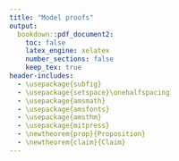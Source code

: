 ```yaml
---
title: "Model proofs"
output: 
  bookdown::pdf_document2:
    toc: false
    latex_engine: xelatex
    number_sections: false
    keep_tex: true
header-includes:
  - \usepackage{subfig}
  - \usepackage{setspace}\onehalfspacing
  - \usepackage{amsmath}
  - \usepackage{amsfonts}
  - \usepackage{amsthm}
  - \usepackage{mitpress}
  - \newtheorem{prop}{Proposition}
  - \newtheorem{claim}{Claim}
---
```


\begin{proof}[Proof of Proposition \ref{prop-couples-SGAM}]

By a change of variable, rewrite:

\[
\left( 
\begin{array}{c}
x_{1} \\ 
x_{2}%
\end{array}%
\right) \rightarrow \left( 
\begin{array}{c}
x_{1} \\ 
u%
\end{array}%
\right) \text{ where }u=\frac{ax_{1}+\left( 1-a\right) x_{2}}{\sqrt{%
a^{2}s^{2}+\left( 1-a\right) ^{2}S^{2}+2a\left( 1-a\right) \sigma }}=
\frac{ax_{1}+\left( 1-a\right) x_{2}}{\sigma_I}
\]
is the attractiveness rescaled to $\mathcal{N}(0, 1)$. Thus,
\[
\left( 
\begin{array}{c}
x_{1} \\ 
u
\end{array}
\right) = \left( 
\begin{array}{cc}
1 & 0 \\ 
a/\sigma_I & (1-a)/\sigma_I%
\end{array}%
\right) \left( 
\begin{array}{c}
x_{1} \\ 
x_{2}%
\end{array}%
\right). 
\]


Note that the means are still zero, but the covariance of $(x_1,u)$ is:

\begin{eqnarray*}
\mathbb{C}\left( 
\begin{array}{c}
x_{1} \\ 
u
\end{array}
\right) &=&\left( 
\begin{array}{cc}
1 & 0 \\ 
a/\sigma_I & \left( 1-a\right)/\sigma_I%
\end{array}%
\right) \left( 
\begin{array}{cc}
s^{2} & \sigma \\ 
\sigma & S^{2}%
\end{array}%
\right) \left( 
\begin{array}{cc}
1 & a/\sigma_I \\ 
0 & \left( 1-a\right)/\sigma_I%
\end{array}%
\right) \\
&=&\left( 
\begin{array}{cc}
s^{2} &  A \\ 
A & 1 
\end{array}%
\right) \allowbreak 
\end{eqnarray*}
where
\[
A=\frac{
as^{2}+\left( 1-a\right) \sigma 
}{
\sqrt{
a^{2}s^{2} + (1-a)^2S^{2}
+ 2a\left(1-a\right)\sigma 
}} = 
\frac{as^{2}+\left( 1-a\right) \sigma }{\sigma_I}.
\]

Under SGAM, individual $\left( 
\begin{array}{c}
x_{1} \\ 
u
\end{array} 
\right)$ is matched with $\left( 
\begin{array}{c}
y_{1} \\ 
v%
\end{array}%
\right)$ such that $u = v = t$.

The distribution of $t$ is 
$\mathcal{N}\left( 0,1\right)$. Therefore the vector $\left( 
\begin{array}{c}
x_{1} \\ 
y_{1} \\ 
t%
\end{array}%
\right)$ is normally distributed, with mean 0, and covariance
\[
\Sigma =\left( 
\begin{array}{ccc}
s^{2} & A^{2} & A \\ 
A^{2} & s^{2} & A \\ 
A & A & 1
\end{array}%
\right) \allowbreak 
\]

Finally, we are interested in 
\[
\left( 
\begin{array}{c}
x_{1} \\ 
x_{2} \\ 
y_{1} \\ 
y_{2}%
\end{array}%
\right) =\left( 
\begin{array}{ccc}
1 & 0 & 0 \\ 
-\frac{a}{1-a} & 0 & \frac{\sigma_I}{1-a} \\ 
0 & 1 & 0 \\ 
0 & -\frac{a}{1-a} & \frac{\sigma_I}{1-a}%
\end{array}%
\right) \left( 
\begin{array}{c}
x_{1} \\ 
y_{1} \\ 
t%
\end{array}%
\right) 
\]%
therefore again the means are 0 and 
\begin{eqnarray*}
\mathbb{C}\left( 
\begin{array}{c}
x_{1} \\ 
x_{2} \\ 
y_{1} \\ 
y_{2}%
\end{array}%
\right) &=&\left( 
\begin{array}{ccc}
1 & 0 & 0 \\ 
-\frac{a}{1-a} & 0 & \frac{\sigma_I}{1-a} \\ 
0 & 1 & 0 \\ 
0 & -\frac{a}{1-a} & \frac{\sigma_I}{1-a}%
\end{array}%
\right) \Sigma \left( 
\begin{array}{ccc}
1 & 0 & 0 \\ 
-\frac{a}{1-a} & 0 & \frac{\sigma_I}{1-a} \\ 
0 & 1 & 0 \\ 
0 & -\frac{a}{1-a} & \frac{\sigma_I}{1-a}%
\end{array}%
\right) ^{T} \\
&=&\allowbreak \left( 
\begin{array}{cccc}
s^{2} & \sigma & A^{2} & AC \\ 
\sigma & S^{2} & AC & C^{2} \\ 
A^{2} & AC & s^{2} & \sigma \\ 
AC & C^{2} & \sigma & S^{2}%
\end{array}%
\right) \allowbreak
\end{eqnarray*}%
where:%
\begin{eqnarray*}
A &=&\frac{as^{2}+\left( 1-a\right) \sigma }{\sigma_I}\text{ \ and} \\
C &=&\frac{a\sigma +\left( 1-a\right) S^{2}}{\sigma_I}.
\end{eqnarray*}

\end{proof}


\begin{lemma}\label{C2}
 $C^2 \le S^2$, with strict inequality if $a > 0$ and $\sigma < 1$.

\end{lemma}
\begin{proof}
Write
\begin{align*}
C^{2}	&= \frac{
            a^{2}\sigma^{2}+(1-a)^{2}S^{4}+2a(1-a)\sigma S^{2}
         }{
           a^{2}s^{2}+(1-a)^{2}S^{2}+2a(1-a)\sigma
         } \\
	&\le \frac{
	    a^{2}s^{2}S^{2}+(1-a)^{2}S^{4}+2a(1-a)\sigma S^{2}
	  }{
	    a^{2}s^{2}+(1-a)^{2}S^{2}+2a(1-a)\sigma
	  }
	  \textrm{, since }\sigma/sS = Corr(x_1,x_2) \le 1 \\
	&= S^{2}
\end{align*}
and observe that the inequality is strict if $a > 0$ and $\sigma < sS$.
\end{proof}


\begin{proof}[Proof of Claim \ref{claim-E-children-RM}]

Under random matching, the joint distribution of $\left( \frac{\tau }{2}\left(
x_{1}+y_{1}\right) +\varepsilon ,x_{2},y_{2}\right) $ is normal with mean 
$( 0,0,0)$ and covariance
\[
\mathbb{C}=\left( 
\begin{array}{lcr}
\frac{\tau ^{2}}{2}\left( s^{2}+\sigma \right) +1 & \frac{\tau }{2}\sigma  & 
\frac{\tau }{2}\sigma  \\ 
\frac{\tau }{2}\sigma  & S^{2} & 0 \\ 
\frac{\tau }{2}\sigma  & 0 & S^{2}%
\end{array}%
\right) 
\]%
Using the matrix formula for the conditional mean of normal variables,
\begin{eqnarray*}
\mathbb{E}\left[ \frac{\tau }{2}\left( x_{1}+y_{1}\right) +\varepsilon \mid
x_{2}=v,y_{2}=w\right]  &=&\left( 
\begin{array}{rr}
\frac{\tau }{2}\sigma  & \frac{\tau }{2}\sigma 
\end{array}%
\right) \left( 
\begin{array}{rr}
S^{2} & 0 \\ 
0 & S^{2}%
\end{array}%
\right) ^{-1}\left( 
\begin{array}{r}
v \\ 
w%
\end{array}%
\right)  \\
&=&\frac{\sigma \tau }{2S^{2}}\left( v+w\right) 
\end{eqnarray*}

In particular, if $\sigma =0$, this expectation is equal to 0.
\end{proof}


\begin{proof}[Proof of Claim \ref{claim-E-children-SGAM}]

From \eqref{cov-children-SGAM}, the joint distribution of $\left( \frac{\tau }{2}\left(
x_{1}+y_{1}\right) +\varepsilon ,x_{2},y_{2}\right) $ is normal with mean $%
\left( 0,0,0\right) $ and covariance$\allowbreak $%
\[
\Sigma =\left( 
\begin{array}{rrr}
\frac{1}{2}\tau ^{2}\left( A^{2}+s^{2}\right) +1 & \frac{\tau }{2}\left(
\sigma +AC\right)  & \frac{\tau }{2}\left( \sigma +AC\right)  \\ 
\frac{\tau }{2}\left( \sigma +AC\right)  & S^{2} & C^{2} \\ 
\frac{\tau }{2}\left( \sigma +AC\right)  & C^{2} & S^{2}%
\end{array}%
\right) 
\]%
Therefore
\begin{eqnarray}
\mathbb{E}\left[ \frac{\tau }{2}\left( x_{1}+y_{1}\right) +\varepsilon \mid
x_{2}=v,y_{2}=w\right]  &=&\left( 
\begin{array}{rr}
\frac{\tau }{2}\left( \sigma +AC\right)  & \frac{\tau }{2}\left( \sigma
+AC\right) 
\end{array}%
\right) \left( 
\begin{array}{rr}
S^{2} & C^{2} \\ 
C^{2} & S^{2}%
\end{array}%
\right) ^{-1}\left( 
\begin{array}{r}
v \\ 
w%
\end{array}%
\right)   \nonumber \\
&=&\frac{1}{2}\tau \frac{\sigma +AC}{C^{2}+S^{2}}\left( v+w\right) 
\label{P1}
\end{eqnarray}%
In particular, if $\sigma =0$, we have%
\begin{eqnarray*}
A &=&\frac{as^{2}}{\sqrt{a^{2}s^{2}+\left( 1-a\right) ^{2}S^{2}}}\textrm{ \ and%
} \\
C &=&\frac{\left( 1-a\right) S^{2}}{\sqrt{a^{2}s^{2}+\left( 1-a\right)
^{2}S^{2}}},
\end{eqnarray*}%
and (\ref{P1}) becomes 
\begin{eqnarray*}
\mathbb{E}\left[ \frac{\tau }{2}\left( x_{1}+y_{1}\right) +\varepsilon \mid
x_{2}=v,y_{2}=w\right]  &=&\frac{1}{2}\tau \frac{a\left( 1-a\right) s^{2}}{%
a^{2}s^{2}+2\left( 1-a\right) ^{2}S^{2}}\left( v+w\right)  \\
&=&\frac{1}{2}\tau \frac{a\left( 1-a\right) \lambda }{a^{2}\lambda +2\left(
1-a\right) ^{2}}\left( v+w\right) 
\end{eqnarray*}
where $\lambda =s^{2}/S^{2}$ is the ratio of genetic variance to wealth variance.
The coefficient $\frac{a\left( 1-a\right) \lambda }{a^{2}\lambda +2\left(
1-a\right) ^{2}}$ is increasing, then decreasing in $a$ and is 0 for $a =  0$ or $a = 1$.
\end{proof}



\begin{proof}[Proof of Claim \ref{claim-corr-children-RM}]

Under random matching, the covariance matrix for children's characteristics is:%
\begin{eqnarray*}
\mathbb{C} &=&\left( 
\begin{array}{cc}
1 & 0 \\ 
0 & 1%
\end{array}%
\right) +\left( 
\begin{array}{cccc}
\frac{\tau }{2} & 0 & \frac{\tau }{2} & 0 \\ 
0 & \frac{\theta }{2} & 0 & \frac{\theta }{2}%
\end{array}%
\right) \allowbreak \left( 
\begin{array}{cccc}
s^{2} & \sigma & 0 & 0 \\ 
\sigma & S^{2} & 0 & 0 \\ 
0 & 0 & s^{2} & \sigma \\ 
0 & 0 & \sigma & S^{2}%
\end{array}%
\right) \allowbreak \left( 
\begin{array}{cc}
\frac{1}{2}\tau & 0 \\ 
0 & \frac{1}{2}\theta \\ 
\frac{1}{2}\tau & 0 \\ 
0 & \frac{1}{2}\theta%
\end{array}%
\right) \\
&=&\left( 
\begin{array}{cc}
\frac{1}{2}s^{2}\tau ^{2}+1 & \frac{1}{2}\theta \sigma \tau \\ 
\frac{1}{2}\theta \sigma \tau & \frac{1}{2}S^{2}\theta ^{2}+1%
\end{array}%
\right)
\end{eqnarray*}%
so that the correlation between characteristics for children is: 
\[
Corr\left( x_{1}^{\prime },x_{2}^{\prime }\right) =\frac{\frac{1}{2}\theta
\sigma \tau }{\sqrt{\frac{1}{2}\tau ^{2}s^{2}+1}\sqrt{\frac{1}{2}\theta
^{2}S^{2}+1}} 
\]

Note that $\sigma =0$ gives a zero correlation for children as well. 
Also, because $\theta < 1$ and $\tau < 1$, the correlation is less than the 
parents' correlation of $\sigma/sS$.

\end{proof}


\begin{proof}[Proof of Claim \ref{claim-corr-children-SGAM}]

Again applying \eqref{cov-children-SGAM}, under SGAM, the correlation between 
children's traits is:
\[
Corr\left( x_{1}^{\prime },x_{2}^{\prime }\right) =\frac{\frac{1}{2}\theta
\tau \left( \sigma +AC\right) }{\sqrt{\frac{1}{2}\tau ^{2}\left(
A^{2}+s^{2}\right) +1}\sqrt{\frac{1}{2}\theta ^{2}\left( C^{2}+S^{2}\right)
+1}} 
\]
This is positive if $\sigma = 0$ so long as $AC > 0$ i.e. $0 < a < 1$. To show
it is increasing in $\theta$, strip out constant terms and take the derivative of
\[
\frac{\theta}{\sqrt{\frac{1}{2}\theta^2(C^2+S^2) + 1}}
\]
The derivative is signed by
\begin{align*}
& \left(\frac{1}{2}\theta^2(C^2+S^2) + 1\right)^{0.5} -
\frac{1}{2}\theta^2(C^2+S^2)\left(\frac{1}{2}\theta^2(C^2+S^2) + 1\right)^{-0.5} \\
>& \left(\frac{1}{2}\theta^2(C^2+S^2) + 1\right)^{0.5} - 
\left(\frac{1}{2}\theta^2(C^2+S^2)  + 1\right)\left(\frac{1}{2}\theta^2(C^2+S^2) + 1\right)^{-0.5} \\
=&\ 0.
\end{align*}
\end{proof}


\begin{proof}[Proof of Proposition \ref{prop-asymptotics-RM}]

The fixed point condition on the covariance matrix is
\[
\left( 
\begin{array}{cc}
s^{2} & \sigma  \\ 
\sigma  & S^{2}%
\end{array}%
\right) =\left( 
\begin{array}{cc}
\frac{1}{2}s^{2}\tau ^{2}+1 & \frac{1}{2}\theta \sigma \tau  \\ 
\frac{1}{2}\theta \sigma \tau  & \frac{1}{2}S^{2}\theta ^{2}+1%
\end{array}%
\right) 
\]
which gives
\[
s^{2}=\frac{2}{2-\tau ^{2}},S^{2}=\frac{2}{2-\theta ^{2}},\sigma =0.
\]

The asymptotic conditional expectation of children's genetics given parental SES is:

\[
\mathbb{E}\left[ \frac{\tau }{2}\left( x_{1}+y_{1}\right) +\varepsilon \mid
x_{2}=v,y_{2}=w\right] =0
\]%

since the traits $x_1,x_2,y_1,y_2$ are uncorrelated.

\end{proof}


\begin{proof}[Proof of Proposition \ref{prop-asymptotics-SGAM}]
Start by characterizing the invariant distribution. This must satisfy:%
\[
\left( 
\begin{array}{cc}
s^{2} & \sigma \\ 
\sigma & S^{2}%
\end{array}%
\right) =\left( 
\begin{array}{cc}
\frac{1}{2}\tau ^{2}\left( A^{2}+s^{2}\right) +1 & \frac{1}{2}%
\theta \tau \left( \sigma+AC\right)  \\ 
\frac{1}{2}\theta \tau \left( \sigma+AC\right)  & \frac{1}{%
2}\theta ^{2}\left( C^{2}+S^{2}\right) +1%
\end{array}%
\right) \allowbreak 
\]%
where%
\begin{eqnarray*}
A &=&\frac{as^{2}+\left( 1-a\right) \sigma}{\sqrt{a^{2}%
s^{2}+\left( 1-a\right) ^{2}S^{2}+2a\left( 1-a\right) \sigma%
}}\textrm{ \ and} \\
C &=&\frac{a\sigma+\left( 1-a\right) S^{2}}{\sqrt{a^{2}%
s^{2}+\left( 1-a\right) ^{2}S^{2}+2a\left( 1-a\right) \sigma%
}},
\end{eqnarray*}%

Note that if the distribution converges, $s^{2}$ and $S^{2}$
must be above 1. Also, for $A$ and $C$ to have a real-valued
solution, it must be that $a^{2}s^{2}+(1-a)^{2}S^{2}+2a(1-a)\sigma>0$;
using this,

\[
AC=\frac{a^{2}s^{2}\sigma+(1-a)^{2}S^{2}\sigma+a(1-a)(\sigma^{2}+S^{2}s^{2})}{a^{2}s^{2}+(1-a)^{2}S^{2}+2a(1-a)\sigma}>\sigma\textrm{, by }\sigma^{2}<S^{2}s^{2}.
\]

Since $AC>\sigma$, $\frac{\theta\tau}{2}(\sigma+AC)>\theta\tau\sigma$.
If $\sigma<0$ then $\sigma=\frac{\theta\tau}{2}(\sigma+AC)>\theta\tau\sigma>\sigma$,
a contradiction. Thus $\sigma\ge0$. Also if $\sigma=0$
then 
\[
\sigma=\frac{\theta\tau}{2}\left(\frac{a(1-a)(S^{2}s^{2})}{a^{2}s^{2}+(1-a)^{2}S^{2}}\right)
\]
which implies $a=0$ or $a=1$. This proves that $\sigma$ is
non-negative, and positive if $a\in(0,1)$, so long as the distribution
converges.

From the invariant distribution, first:

\[
\sigma\left(1-\frac{1}{2}\theta\tau\right)=\frac{\theta\tau}{2}\frac{\left(as^{2}+\left(1-a\right)\sigma\right)\left(a\sigma+\left(1-a\right)S^{2}\right)}{a^{2}s^{2}+\left(1-a\right)^{2}S^{2}+2a\left(1-a\right)\sigma}
\]
or
\[
\mu\left(1-\frac{1}{2}\theta\tau\right)=\frac{\theta\tau}{2}\frac{\left(a\lambda+\left(1-a\right)\mu\right)\left(a\mu+\left(1-a\right)\right)}{a^{2}\lambda+\left(1-a\right)^{2}+2a\left(1-a\right)\mu}
\]
where
\[
\lambda=s^{2}/S^{2}\text{ and }\mu=\sigma/S^{2}.
\]
Solving for $\lambda$ gives
\begin{equation}
\lambda=\frac{1-a}{a}\mu\frac{\left(-2a+4a\mu-2\theta\tau+2a\theta\tau-3a\theta\tau\mu+2\right)\allowbreak}{\left(1-a\right)\theta\tau-2a\mu\left(1-\theta\tau\right)}\label{L}
\end{equation}

Then
\begin{align*}
s^{2}\left(1-\frac{1}{2}\tau^{2}\right) & =\frac{1}{2}A^{2}\tau^{2}+1\\
S^{2}\left(1-\frac{1}{2}\theta^{2}\right) & =\frac{1}{2}C^{2}\theta^{2}+1
\end{align*}
give
\begin{align*}
s^{2}\left(1-\frac{1}{2}\tau^{2}\right)-\frac{1}{2}A^{2}\tau^{2} & =S^{2}\left(1-\frac{1}{2}\theta^{2}\right)-\frac{1}{2}C^{2}\theta^{2}\text{, therefore}\\
\lambda\left(1-\frac{1}{2}\tau^{2}\right)-\frac{1}{2}\frac{A^{2}}{S^{2}}\tau^{2} & =\left(1-\frac{1}{2}\theta^{2}\right)-\frac{1}{2}\frac{C^{2}}{S^{2}}\theta^{2}
\end{align*}

Here
\begin{align*}
\frac{A^{2}}{S^{2}} & =\frac{\left(a\lambda+\left(1-a\right)\mu\right)^{2}}{D}\text{ \ and}\\
\frac{C^{2}}{S^{2}} & =\frac{\left(a\mu+\left(1-a\right)\right)^{2}}{D},\\
D & =a^{2}\lambda+\left(1-a\right)^{2}+2a\left(1-a\right)\mu
\end{align*}
which give a quadratic equation in $\mu$:
\[
\lambda\left(1-\frac{1}{2}\tau^{2}\right)D-\frac{1}{2}\left(a\lambda+\left(1-a\right)\mu\right)^{2}\tau^{2}-\left(1-\frac{1}{2}\theta^{2}\right)D+\frac{1}{2}\left(a\mu+\left(1-a\right)\right)^{2}\theta^{2}=0
\]
Plugging in $\lambda$ given by (\ref{L}), this can be rewritten
to
\[
F\left(\mu\right)=\frac{\left(1-a+a\mu\right)^{2}}{a}\frac{N\left(\mu\right)}{D\left(\mu\right)}=0
\]
where
\[
N\left(\mu\right)=X\mu^{2}+Y\mu+Z,\textrm{ with }X,Y,Z\textrm{ polynomials in }a,\theta,\tau
\]
and
\[
D\left(\mu\right)=\left(\theta\tau\left(1-a\right)-2a\mu\left(1-\theta\tau\right)\right)^{2}
\]

One can check that the discriminant is always positive. Therefore
this has two solutions (not shown), of which only one is acceptable
(it goes to the exact solution when the coefficient of $\mu^{2}$
goes to 0). Writing 
\[
\mu=\phi_{1}(a,\theta,\tau)
\]
 for this solution:
\[
\lambda=\psi\left(a,\theta,\tau\right)=\frac{1-a}{a}\phi_{1}\left(a,\theta,\tau\right)\allowbreak\frac{\left(-2a+4a\phi_{1}\left(a,\theta,\tau\right)-2\theta\tau+2a\theta\tau-3a\theta\tau\phi_{1}\left(a,\theta,\tau\right)+2\right)}{\left(1-a\right)\theta\tau-2a\phi_{1}\left(a,\theta,\tau\right)\left(1-\theta\tau\right)}.
\]

Finally
\begin{align*}
S^{2} & =\frac{1}{1-\frac{1}{2}\theta^{2}-\frac{1}{2}\frac{C^{2}}{S^{2}}\theta^{2}}\text{ where}\\
\frac{C^{2}}{S^{2}} & =\frac{\left(a\phi_{1}\left(a,\theta,\tau\right)+\left(1-a\right)\right)^{2}}{a^{2}\psi\left(a,\theta,\tau\right)+\left(1-a\right)^{2}+2a\left(1-a\right)\phi_{1}\left(a,\theta,\tau\right)}
\end{align*}
and
\begin{align*}
s^{2} & =\lambda S^{2}=\frac{\psi\left(a,\theta,\tau\right)}{1-\frac{1}{2}\theta^{2}-\frac{1}{2}\frac{C^{2}}{S^{2}}\theta^{2}};\\
\sigma & =\mu S^{2}=\frac{\phi_{1}\left(a,\theta,\tau\right)}{1-\frac{1}{2}\theta^{2}-\frac{1}{2}\frac{C^{2}}{S^{2}}\theta^{2}}.
\end{align*}

Conditional expectations of children's genetics given parents' wealth under SGAM
are calculated using the same formula as before, plugging in moments of the 
asymptotic distribution:

\[
\mathbb{E}\left[ \frac{\tau }{2}\left( x_{1}+y_{1}\right) +\varepsilon \mid
x_{2}=v,y_{2}=w\right]  = \frac{1}{2}\tau \frac{\sigma+AC%
}{C^{2}+S^{2}}\left( v+w\right)  
\]

\end{proof}


\begin{proof}[Proof of Claim \ref{claim-men-women-different}]

Since men and women have different distributions of attractiveness,
we have to match them by quantiles of their respective distributions. 
Men's and women's attractiveness are distributed
\begin{align*}
N(0,\sigma_{I}^{2})\textrm{ where }\sigma_{I} & =\sqrt{a^{2}s^{2}+(1-a)^{2}S^{2}+2a(1-a)\sigma};\\
N(0,\sigma_{J}^{2})\textrm{ where }\sigma_{J} & =\sqrt{b^{2}s^{2}+(1-b)^{2}S^{2}+2b(1-b)\sigma}.
\end{align*}
Thus, men with normalized attractiveness $i(x)/\sigma_{I}$ match
women with normalized attractiveness $j(y)/\sigma_{J}$.

Change variables so that 
\begin{align*}
\left(\begin{array}{c}
x_{1}\\
x_{2}
\end{array}\right) & \rightarrow\left(\begin{array}{c}
x_{1}\\
u
\end{array}\right)\textrm{ where }u=\frac{ax_{1}+(1-a)x_{2}}{\sigma_{I}};\\
\left(\begin{array}{c}
y_{1}\\
y_{2}
\end{array}\right) & \rightarrow\left(\begin{array}{c}
y_{1}\\
v
\end{array}\right)\textrm{ where }v=\frac{by_{1}+(1-b)y_{2}}{\sigma_{J}}.
\end{align*}

Thus 
\begin{align*}
\left(\begin{array}{c}
x_{1}\\
u
\end{array}\right) & =\left(\begin{array}{cc}
1 & 0\\
a/\sigma_{I} & (1-a)/\sigma_{I}
\end{array}\right)\left(\begin{array}{c}
x_{1}\\
x_{2}
\end{array}\right);\\
\left(\begin{array}{c}
y_{1}\\
v
\end{array}\right) & =\left(\begin{array}{cc}
1 & 0\\
b/\sigma_{J} & (1-b)/\sigma_{J}
\end{array}\right)\left(\begin{array}{c}
y_{1}\\
y_{2}
\end{array}\right).
\end{align*}

and their respective covariance matrices are
\begin{align*}
\mathbb{C}\left(\begin{array}{c}
x_{1}\\
u
\end{array}\right) & =\left(\begin{array}{cc}
1 & 0\\
a/\sigma_{I} & (1-a)/\sigma_{I}
\end{array}\right)\left(\begin{array}{cc}
s^{2} & \sigma\\
\sigma & S^{2}
\end{array}\right)\left(\begin{array}{cc}
1 & a/\sigma_{I}\\
0 & (1-a)/\sigma_{I}
\end{array}\right)\\
 & =\left(\begin{array}{cc}
s^{2} & A \\
A & 1
\end{array}\right), \textrm{ where } A=\frac{as^{2}+(1-a)\sigma}{\sigma_{I}};
\end{align*}

similarly
\[
\mathbb{C}\left(\begin{array}{c}
y_{1}\\
v
\end{array}\right)=\left(\begin{array}{cc}
s^{2} & B \\
B & 1
\end{array}\right), \textrm{ where } B=\frac{bs^{2}+(1-b)\sigma}{\sigma_{J}}.
\]

Under SGAM, couples have characteristics $\left(\begin{array}{c}
x_{1}\\
t\\
y_{1}\\
t
\end{array}\right),$ where $\left(\begin{array}{c}
x_{1}\\
y_{1}\\
t
\end{array}\right)$ is trivariate normal with mean 0 and covariance matrix
\[
\Sigma=\left(\begin{array}{ccc}
s^{2} & AB & A\\
AB & s^{2} & B\\
A & B & 1
\end{array}\right)
% XXX do I need to expand Pierre's "just note" proof in Computations5short?
\]


Lastly, we calculate the covariance matrix of couples' original characteristics.
Since
\[
\left(\begin{array}{c}
x_{1}\\
x_{2}\\
y_{1}\\
y_{2}
\end{array}\right)=\left(\begin{array}{ccc}
1 & 0 & 0\\
\frac{-a}{1-a} & 0 & \frac{\sigma_{I}}{1-a}\\
0 & 1 & 0\\
0 & \frac{-b}{1-b} & \frac{\sigma_{J}}{1-b}
\end{array}\right)\left(\begin{array}{c}
x_{1}\\
y_{1}\\
t
\end{array}\right)
\]
we have that the mean is again 0 and the covariance matrix is 
\begin{align*}
\mathbb{C}\left(\begin{array}{c}
x_{1}\\
x_{2}\\
y_{1}\\
y_{2}
\end{array}\right) & =\left(\begin{array}{ccc}
1 & 0 & 0\\
\frac{-a}{1-a} & 0 & \frac{\sigma_{I}}{1-a}\\
0 & 1 & 0\\
0 & \frac{-b}{1-b} & \frac{\sigma_{J}}{1-b}
\end{array}\right)\Sigma\left(\begin{array}{cccc}
1 & \frac{-a}{1-a} & 0 & 0\\
0 & 0 & 1 & \frac{-b}{1-b}\\
0 & \frac{\sigma_{I}}{1-a} & 0 & \frac{\sigma_{J}}{1-b}
\end{array}\right)\\
 & =\left(\begin{array}{cccc}
s^{2} & \sigma & AB & AD\\
\sigma & S^{2} & BC & CD\\
AB & BC & s^{2} & \sigma\\
AD & CD & \sigma & S^{2}
\end{array}\right)
\end{align*}
where
\[
C=\frac{a\sigma+(1-a)S^{2}}{\sigma_{I}};D=\frac{b\sigma+(1-b)S^{2}}{\sigma_{J}}.
\]

From the above and \eqref{Chil} we can calculate the
covariance matrix of children's characteristics as
\begin{align*}
\mathbb{C}\left(\begin{array}{c}
x_{1}^{\prime}\\
x_{2}^{\prime}
\end{array}\right) & =\left(\begin{array}{cc}
1 & 0\\
0 & 1
\end{array}\right)+\left(\begin{array}{cccc}
\frac{\tau}{2} & 0 & \frac{\tau}{2} & 0\\
0 & \frac{\theta}{2} & 0 & \frac{\theta}{2}
\end{array}\right)\left(\begin{array}{cccc}
s^{2} & \sigma & AB & AD\\
\sigma & S^{2} & BC & CD\\
AB & BC & s^{2} & \sigma\\
AD & CD & \sigma & S^{2}
\end{array}\right)\left(\begin{array}{cc}
\frac{\tau}{2} & 0\\
0 & \frac{\theta}{2}\\
\frac{\tau}{2} & 0\\
0 & \frac{\theta}{2}
\end{array}\right)\\
 & =\left(\begin{array}{cc}
\frac{\tau^{2}}{2}(s^{2}+AB)+1 & \frac{\tau\theta}{4}(2\sigma+AD+BC)\\
\frac{\tau\theta}{4}(2\sigma+AD+BC) & \frac{\theta^{2}}{2}(S^{2}+CD)+1
\end{array}\right).
\end{align*}

Thus $x_{1}^{\prime}$ and $x_{2}^{\prime}$ will be positively correlated
if $2\sigma+AD+BC>0$. This is always positive if $\sigma>0$; if $\sigma=0$ 
it reduces to
\[
\frac{(a+b-2ab)s^{2}S^{2}}{\sigma_{I}\sigma_{J}}
\]
which is positive unless $a=b=0$ or $a=b=1$. The correlation is
\[
\frac{
\frac{\tau\theta}{4}(2\sigma+AD+BC)
}{
\sqrt{\frac{\tau^{2}}{2}(s^{2}+AB)+1}
\sqrt{\frac{\theta^{2}}{2}(S^{2}+CD)+1}
}
\]
and taking the derivative shows it is increasing in $\theta$, as in the proof 
for Claim \ref{claim-corr-children-SGAM}.
\end{proof}

\begin{proof}[Proof of Proposition \ref{prop-gamma}]
Write
\begin{align*}
x_{1}^{\prime}	&=\tau\frac{x_{1}+y_{1}}{2}+\varepsilon \\
x_{2}^{\prime}	&=\gamma x_{1}^{\prime}+\theta\frac{x_{2}+y_{2}}{2}+\eta \\
	              &=\gamma\tau \frac{x_{1}+y_{1}}{2} + \theta \frac{x_{2}+y_{2}}{2} 
	                + \eta + \gamma\varepsilon
\end{align*}

Since
\[
\left(\begin{array}{c}
\tau\frac{x_{1}+y_{1}}{2}\\
\gamma\tau\frac{x_{1}+y_{1}}{2}+\theta\frac{x_{2}+y_{2}}{2}
\end{array}\right)=\left(\begin{array}{cccc}
\frac{\tau}{2} & 0 & \frac{\tau}{2} & 0\\
\frac{\gamma\tau}{2} & \frac{\theta}{2} & \frac{\gamma\tau}{2} & \frac{\theta}{2}
\end{array}\right)\left(\begin{array}{c}
x_{1}\\
x_{2}\\
y_{1}\\
y_{2}
\end{array}\right)
\]
we can use \eqref{cov-couples-SGAM} to derive the covariance matrix for children:

\begin{align*}
\mathbb{C}	&= \left(\begin{array}{cc}
1 & \gamma\\
\gamma & \ 1+\gamma^{2}
\end{array}\right)+\left(\begin{array}{cccc}
\frac{\tau}{2} & 0 & \frac{\tau}{2} & 0\\
\frac{\gamma\tau}{2} & \frac{\theta}{2} & \frac{\gamma\tau}{2} & \frac{\theta}{2}
\end{array}\right)\left(\begin{array}{cccc}
s^{2} & \sigma & A^{2} & AC\\
\sigma & S^{2} & AC & C^{2}\\
A^{2} & AC & s^{2} & \sigma\\
AC & C^{2} & \sigma & S^{2}
\end{array}\right)\left(\begin{array}{cc}
\frac{\tau}{2} & \frac{\gamma\tau}{2}\\
0 & \frac{\theta}{2}\\
\frac{\tau}{2} & \frac{\gamma\tau}{2}\\
0 & \frac{\theta}{2}
\end{array}\right) \\
	&=\left(\begin{array}{cc}
\frac{\tau^{2}}{2}(s^{2}+A^{2})+1 & \frac{\gamma\tau^{2}}{2}(s^{2}+A^{2})+\frac{\tau\theta}{2}(\sigma+AC)+\gamma\\
\frac{\gamma\tau^{2}}{2}(s^{2}+A^{2})+\frac{\tau\theta}{2}(\sigma+AC)+\gamma & \ \ \frac{\gamma^{2}\tau^{2}}{2}(s^{2}+A^{2})+\gamma\tau\theta(\sigma+AC)+\frac{\theta^{2}}{2}(S^{2}+C^{2})+1+\gamma^{2}
\end{array}\right)
\end{align*}

The first claim in the proof follows from the covariance:
\[
\frac{\gamma\tau^{2}}{2}(s^{2}+A^{2})+\frac{\tau\theta}{2}(\sigma+AC)+\gamma
\]
This is increasing in $\gamma$, and positive if any of $\sigma > 0$, 
$\gamma > 0$,  or $AC > 0$ (which holds if $0 < a < 1$ when $\sigma = 0$).

The correlation $Cov(x_{1}^{\prime},x_{2}^{\prime})/\sqrt{Var(x_{1}^{\prime})Var(x_{2}^{\prime})}$
is proportional to
\[
\frac{\gamma p+q}{\sqrt{\gamma^{2}p+\gamma2q+r}}
\]
where 
\begin{align*}
p & =\tau^{2}(s^{2}+A^{2})+2;\\
q & =\tau\theta(\sigma+AC);\\
r & =\theta^{2}(S^{2}+C^{2})+2.
\end{align*}
The derivative of this with respect to $\gamma$ is signed by $pr-q^{2}$, 
which equals
\begin{align*}
 & [\tau^{2}(s^{2}+A^{2})+2][\theta^{2}(S^{2}+C^{2})+2]-[\tau\theta(\sigma+AC)]^{2}\\
= & \tau^{2}\theta^{2}(s^{2}S^{2}+A^{2}S^{2}+s^{2}C^{2}-2\sigma AC-\sigma^{2})+2[\theta^{2}(S^{2}+C^{2})+\tau^{2}(s^{2}+A^{2})]+4
\end{align*}
The last two terms are positive. In the first term, $\sigma^{2}<s^{2}S^{2}$,
and
\begin{align*}
0 & <(AS-Cs)^{2}\\
 & =A^{2}S^{2}+C^{2}s^{2}-2ACSs\\
 & <A^{2}S^{2}+C^{2}s^{2}-2\sigma AC\textrm{ , again using }\sigma<sS.\\
\end{align*}

Hence the whole sum is positive.


Now we can calculate
\[
\mathbb{E}[x_{2}^{\prime}|x_{2}+y_{2}]
\]

using
\[
\left(\begin{array}{c}
\gamma\tau\frac{x_{1}+y_{1}}{2}+\theta\frac{x_{2}+y_{2}}{2}\\
x_{2}\\
y_{2}
\end{array}\right)=\left(\begin{array}{cccc}
\frac{\gamma\tau}{2}0 & \frac{\theta}{2}1 & \frac{\gamma\tau}{2}0 & \frac{\theta}{2}0\\
0 & 1 & 0 & 0\\
0 & 0 & 0 & 1
\end{array}\right)\left(\begin{array}{c}
x_{1}\\
x_{2}\\
y_{1}\\
y_{2}
\end{array}\right)
\]
to give
{\small\begin{align*}
\mathbb{C}\left(\begin{array}{c}
x_{2}^{\prime}\\
x_{2}\\
y_{2}
\end{array}\right) & =\left(\begin{array}{cccc}
\frac{\gamma\tau}{2} & \frac{\theta}{2} & \frac{\gamma\tau}{2} & \frac{\theta}{2}\\
0 & 1 & 0 & 0\\
0 & 0 & 0 & 1
\end{array}\right)\left(\begin{array}{cccc}
s^{2} & \sigma & A^{2} & AC\\
\sigma & S^{2} & AC & C^{2}\\
A^{2} & AC & s^{2} & \sigma\\
AC & C^{2} & \sigma & S^{2}
\end{array}\right)\left(\begin{array}{ccc}
\frac{\gamma\tau}{2} & 0 & 0\\
\frac{\theta}{2} & 1 & 0\\
\frac{\gamma\tau}{2} & 0 & 0\\
\frac{\theta}{2} & 0 & 1
\end{array}\right)+\left(\begin{array}{ccc}
1+\gamma^{2} & 0 & 0\\
0 & 0 & 0\\
0 & 0 & 0
\end{array}\right)\\
 & =\left(\begin{array}{ccc}
\ldots & \frac{\gamma\tau}{2}(\sigma+AC)+\frac{\theta}{2}(S^{2}+C^{2}) & \frac{\gamma\tau}{2}(\sigma+AC)+\frac{\theta}{2}(S^{2}+C^{2})\\
\frac{\gamma\tau}{2}(\sigma+AC)+\frac{\theta}{2}(S^{2}+C^{2}) & S^{2} & C^{2}\\
\frac{\gamma\tau}{2}(\sigma+AC)+\frac{\theta}{2}(S^{2}+C^{2}) & C^{2} & S^{2}
\end{array}\right).
\end{align*}}%

Next
\begin{align*}
\mathbb{E}[x_{2}^{\prime}|x_{2},y_{2}] & =\left(\begin{array}{cc}
\frac{\gamma\tau}{2}(\sigma+AC)+\frac{\theta}{2}(S^{2}+C^{2}) & \frac{\gamma\tau}{2}(\sigma+AC)+\frac{\theta}{2}(S^{2}+C^{2})\end{array}\right)\left(\begin{array}{cc}
S^{2} & C^{2}\\
C^{2} & S^{2}
\end{array}\right)^{-1}\left(\begin{array}{c}
x_{2}\\
y_{2}
\end{array}\right)\\
 & =\left(\gamma\tau\frac{\sigma+AC}{S^{2}+C^{2}}+\theta\right)\frac{x_{2}+y_{2}}{2}
\end{align*}

So long as $0<a<1$ or $\sigma>0$, the coefficient on parents' wealth is thus 
higher than $\theta$.

\end{proof}

\begin{proof}[Proof of Proposition \ref{prop-non-normal}]
Without loss of generality let $Ex_1 = Ex_2 = 0$. The correlation is signed by
the covariance. Write $K$ for the set of couples in the parents' generation with
typical member $k = (x,y)$. Without loss of generality let $x_1 \ge y_1$. Then,
since the iso-attractiveness curves defined by $f$ are downward-sloping, 
$x_2 \le y_2$. (If $a = 1$ then $x_1 = y_1$; pick $x$ so that $x_2 \le y_2$.) Also,
for $a \in (0,1)$, if $x_1 > y_1$ then $x_2 < y_2$.

Since $Ex_1 = Ex_2 = 0$, the covariance among the parents' generation is

\[
\int_K (x_1x_2 + y_1y_2)/2 \ dk
\]

Write

\begin{align*}
x^\prime_1 =& \tau x^*_1 + \varepsilon & \textrm{where } x^*_1 =& (x_1+y_1)/2  \\
x^\prime_2 =& \theta x^*_2 + \eta & \textrm{where } x^*_2 =& (x_2+y_2)/2  
\end{align*}

and write the children's covariance as
\[
Cov(x^\prime_1, x^\prime_2) = Cov(\tau x^*_1, \theta x^*_2) + Cov(\tau x^*_1, \eta) + 
  Cov(\varepsilon, \theta x^*_2) + Cov(\varepsilon, \eta).
\]
By independence of the shocks, the last 3 terms are zero. So we need to
show that
\[
Cov(\tau x^*_1, \theta x^*_2) = \tau\theta Cov(x^*_1, x^*_2) > 0
\]

Write
\[
Cov(x^*_1, x^*_2) = \int_K x^*_1 x^*_2 \ dk
\]
using that $Ex^*_1 = Ex^*_2 = 0$. 

Take a typical parent, and write
\begin{align*}
x_1x_2 = (x^*_1 - \Delta_1)(x^*_2 - \Delta_2) \\
y_1y_2 = (x^*_1 + \Delta_1)(x^*_2 + \Delta_2)
\end{align*}
where 
\[
\Delta_1 = (x_1 - y_1)/2;\ \Delta_2 = (x_2 - y_2)/2.
\]
By assumption $\Delta_1 \ge 0$ and $\Delta_2 \le 0$. Furthermore, if $a \in (0,1)$, then
for a set of positive measure, $\Delta_1 > 0$ and $\Delta_2 < 0$, by our assumption 
that not all matching couples are identical.

Taking the average of the parents gives
\[
(x_1x_2 + y_1y_2)/2 = x^*_1x^*_2 + \Delta_1\Delta_2
\]
and if $a \in (0,1)$, this is strictly less than $x^*_1x^*_2$ for a set of 
positive measure. Plugging this into the integral gives

\[
Cov(x_1,x_2) \le Cov(x^*_1, x^*_2) = \int_K x^*_1 x^*_2 \ dk
\]
with strict inequality if $a \in (0,1)$. Since the parental covariance was 0
by assumption, this completes the proof.

\end{proof}




